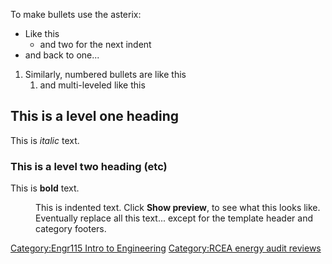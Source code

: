 

To make bullets use the asterix:
* Like this
** and two for the next indent
* and back to one...
# Similarly, numbered bullets are like this
## and multi-leveled like this

==This is a level one heading==
This is ''italic'' text.

===This is a level two heading (etc)===
This is '''bold''' text.
:This is indented text.  Click '''Show preview''', to see what this looks like.
:Eventually replace all this text... except for the template header and category footers.

[[Category:Engr115 Intro to Engineering]]
[[Category:RCEA energy audit reviews]]